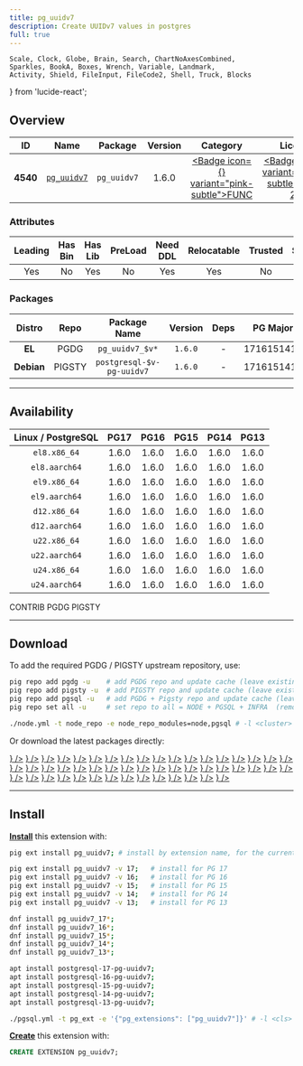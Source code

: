 ```yaml
---
title: pg_uuidv7
description: Create UUIDv7 values in postgres
full: true
---
```


    Scale, Clock, Globe, Brain, Search, ChartNoAxesCombined,
    Sparkles, BookA, Boxes, Wrench, Variable, Landmark,
    Activity, Shield, FileInput, FileCode2, Shell, Truck, Blocks
} from 'lucide-react';

## Overview

| <TooltipIconButton tooltip="Extension unique identifier" side="top">ID</TooltipIconButton> | <TooltipIconButton tooltip="Extension name" side="top">Name</TooltipIconButton> | <TooltipIconButton tooltip="Package name for installation" side="top">Package</TooltipIconButton> | <TooltipIconButton tooltip="Latest available extension version" side="top">Version</TooltipIconButton> | <TooltipIconButton tooltip="Extension category" side="top">Category</TooltipIconButton> | <TooltipIconButton tooltip="Open source license" side="top">License</TooltipIconButton> | <TooltipIconButton tooltip="Programming language" side="top">Lang</TooltipIconButton> |
|:--------:|:--------:|:----------:|:--------------:|:---------------------------------------:|:------------------------------------------------------:|:----:|
| **4540** | [`pg_uuidv7`](https://github.com/fboulnois/pg_uuidv7) | `pg_uuidv7` | 1.6.0 | <a href="/ext/func" className="no-underline"><Badge icon={<Variable />} variant="pink-subtle">FUNC</Badge></a> | <a href="/ext/list/license#mpl-20" className="no-underline"><Badge icon={<Scale />} variant="green-subtle">MPL-2.0</Badge></a> | <a href="/ext/list/lang#c"><Badge icon={<FileCode2 />} variant="blue-subtle">C</Badge></a> |

### Attributes

| <TooltipIconButton tooltip="The Primary Leading extension in the Package" side="top">Leading</TooltipIconButton> | <TooltipIconButton tooltip="Contains binary utils" side="top">Has Bin</TooltipIconButton> | <TooltipIconButton tooltip="Contains .so shared library files" side="top">Has Lib</TooltipIconButton> | <TooltipIconButton tooltip="Requires preloading via shared_preload_libraries" side="top">PreLoad</TooltipIconButton> | <TooltipIconButton tooltip="Requires CREATE EXTENSION DDL command" side="top">Need DDL</TooltipIconButton> | <TooltipIconButton tooltip="Can be installed in any schema" side="top">Relocatable</TooltipIconButton> | <TooltipIconButton tooltip="Can be created by non-superuser" side="top">Trusted</TooltipIconButton> | <TooltipIconButton tooltip="Schemas used by this extension" side="top">Schemas</TooltipIconButton> |
|:-------:|:-------:|:-------:|:-------:|:--------:|:-----------:|:-------:|:-------:|
| Yes | No | Yes | No | Yes | Yes | No | - |

### Packages

| <TooltipIconButton tooltip="Linux distribution family, EL or Debian" side="top">Distro</TooltipIconButton> | <TooltipIconButton tooltip="Package repository" side="top">Repo</TooltipIconButton> | <TooltipIconButton tooltip="The RPM/DEB Package Name Pattern (replace $v with real pg major)" side="top">Package Name</TooltipIconButton> | <TooltipIconButton tooltip="Latest package version" side="top">Version</TooltipIconButton> | <TooltipIconButton tooltip="RPM/DEB Package dependencies" side="top">Deps</TooltipIconButton> | <TooltipIconButton tooltip="Available in these PostgreSQL Major Versions" side="top">PG Major</TooltipIconButton> |
|:----------:|:--------:|:------------------------:|:-----------:|:------------:|:------------------:|
|   **EL**   | <Badge variant="blue-subtle"><span className="font-bold">PGDG</span></Badge> | `pg_uuidv7_$v*` | `1.6.0` | - | <Badge variant="green-subtle">17</Badge><Badge variant="green-subtle">16</Badge><Badge variant="green-subtle">15</Badge><Badge variant="green-subtle">14</Badge><Badge variant="green-subtle">13</Badge> |
| **Debian** | <Badge variant="amber-subtle"><span className="font-bold">PIGSTY</span></Badge> | `postgresql-$v-pg-uuidv7` | `1.6.0` | - | <Badge variant="green-subtle">17</Badge><Badge variant="green-subtle">16</Badge><Badge variant="green-subtle">15</Badge><Badge variant="green-subtle">14</Badge><Badge variant="green-subtle">13</Badge> |



------

## Availability

| <TooltipIconButton tooltip="Linux Distro Arch / PostgreSQL Major Version" side="top">Linux / PostgreSQL </TooltipIconButton> | **PG17** | **PG16** | **PG15** | **PG14** | **PG13** |
|:-----:|:-----:|:-----:|:-----:|:-----:|:-----:|
| `el8.x86_64` | <Badge variant="blue-subtle">1.6.0</Badge> | <Badge variant="blue-subtle">1.6.0</Badge> | <Badge variant="blue-subtle">1.6.0</Badge> | <Badge variant="blue-subtle">1.6.0</Badge> | <Badge variant="blue-subtle">1.6.0</Badge> |
| `el8.aarch64` | <Badge variant="blue-subtle">1.6.0</Badge> | <Badge variant="blue-subtle">1.6.0</Badge> | <Badge variant="blue-subtle">1.6.0</Badge> | <Badge variant="blue-subtle">1.6.0</Badge> | <Badge variant="blue-subtle">1.6.0</Badge> |
| `el9.x86_64` | <Badge variant="blue-subtle">1.6.0</Badge> | <Badge variant="blue-subtle">1.6.0</Badge> | <Badge variant="blue-subtle">1.6.0</Badge> | <Badge variant="blue-subtle">1.6.0</Badge> | <Badge variant="blue-subtle">1.6.0</Badge> |
| `el9.aarch64` | <Badge variant="blue-subtle">1.6.0</Badge> | <Badge variant="blue-subtle">1.6.0</Badge> | <Badge variant="blue-subtle">1.6.0</Badge> | <Badge variant="blue-subtle">1.6.0</Badge> | <Badge variant="blue-subtle">1.6.0</Badge> |
| `d12.x86_64` | <Badge variant="amber-subtle">1.6.0</Badge> | <Badge variant="amber-subtle">1.6.0</Badge> | <Badge variant="amber-subtle">1.6.0</Badge> | <Badge variant="amber-subtle">1.6.0</Badge> | <Badge variant="amber-subtle">1.6.0</Badge> |
| `d12.aarch64` | <Badge variant="amber-subtle">1.6.0</Badge> | <Badge variant="amber-subtle">1.6.0</Badge> | <Badge variant="amber-subtle">1.6.0</Badge> | <Badge variant="amber-subtle">1.6.0</Badge> | <Badge variant="amber-subtle">1.6.0</Badge> |
| `u22.x86_64` | <Badge variant="amber-subtle">1.6.0</Badge> | <Badge variant="amber-subtle">1.6.0</Badge> | <Badge variant="amber-subtle">1.6.0</Badge> | <Badge variant="amber-subtle">1.6.0</Badge> | <Badge variant="amber-subtle">1.6.0</Badge> |
| `u22.aarch64` | <Badge variant="amber-subtle">1.6.0</Badge> | <Badge variant="amber-subtle">1.6.0</Badge> | <Badge variant="amber-subtle">1.6.0</Badge> | <Badge variant="amber-subtle">1.6.0</Badge> | <Badge variant="amber-subtle">1.6.0</Badge> |
| `u24.x86_64` | <Badge variant="amber-subtle">1.6.0</Badge> | <Badge variant="amber-subtle">1.6.0</Badge> | <Badge variant="amber-subtle">1.6.0</Badge> | <Badge variant="amber-subtle">1.6.0</Badge> | <Badge variant="amber-subtle">1.6.0</Badge> |
| `u24.aarch64` | <Badge variant="amber-subtle">1.6.0</Badge> | <Badge variant="amber-subtle">1.6.0</Badge> | <Badge variant="amber-subtle">1.6.0</Badge> | <Badge variant="amber-subtle">1.6.0</Badge> | <Badge variant="amber-subtle">1.6.0</Badge> |

<Badge variant="green-subtle"><span className="font-black">CONTRIB</span></Badge> <Badge variant="blue-subtle"><span className="font-black">PGDG</span></Badge> <Badge variant="amber-subtle"><span className="font-black">PIGSTY</span></Badge>

------

## Download

To add the required PGDG / PIGSTY upstream repository, use:

```bash tab="pig"
pig repo add pgdg -u    # add PGDG repo and update cache (leave existing repos)
pig repo add pigsty -u  # add PIGSTY repo and update cache (leave existing repos)
pig repo add pgsql -u   # add PGDG + Pigsty repo and update cache (leave existing repos)
pig repo set all -u     # set repo to all = NODE + PGSQL + INFRA  (remove existing repos)
```
```bash tab="pigsty"
./node.yml -t node_repo -e node_repo_modules=node,pgsql # -l <cluster>
```

Or download the latest packages directly:

<Files>
    <Folder name="el8.x86_64">
        <a href="https://download.postgresql.org/pub/repos/yum/17/redhat/rhel-8-x86_64/pg_uuidv7_17-1.6.0-1PGDG.rhel8.x86_64.rpm"><File name="pg_uuidv7_17-1.6.0-1PGDG.rhel8.x86_64.rpm" icon={<Package className="text-emerald-500" />} /></a>
        <a href="https://download.postgresql.org/pub/repos/yum/16/redhat/rhel-8-x86_64/pg_uuidv7_16-1.6.0-1PGDG.rhel8.x86_64.rpm"><File name="pg_uuidv7_16-1.6.0-1PGDG.rhel8.x86_64.rpm" icon={<Package className="text-emerald-500" />} /></a>
        <a href="https://download.postgresql.org/pub/repos/yum/15/redhat/rhel-8-x86_64/pg_uuidv7_15-1.6.0-1PGDG.rhel8.x86_64.rpm"><File name="pg_uuidv7_15-1.6.0-1PGDG.rhel8.x86_64.rpm" icon={<Package className="text-emerald-500" />} /></a>
        <a href="https://download.postgresql.org/pub/repos/yum/14/redhat/rhel-8-x86_64/pg_uuidv7_14-1.6.0-1PGDG.rhel8.x86_64.rpm"><File name="pg_uuidv7_14-1.6.0-1PGDG.rhel8.x86_64.rpm" icon={<Package className="text-emerald-500" />} /></a>
        <a href="https://download.postgresql.org/pub/repos/yum/13/redhat/rhel-8-x86_64/pg_uuidv7_13-1.6.0-1PGDG.rhel8.x86_64.rpm"><File name="pg_uuidv7_13-1.6.0-1PGDG.rhel8.x86_64.rpm" icon={<Package className="text-emerald-500" />} /></a>
    </Folder>
    <Folder name="el8.aarch64">
        <a href="https://download.postgresql.org/pub/repos/yum/17/redhat/rhel-8-aarch64/pg_uuidv7_17-1.6.0-1PGDG.rhel8.aarch64.rpm"><File name="pg_uuidv7_17-1.6.0-1PGDG.rhel8.aarch64.rpm" icon={<Package className="text-orange-500" />} /></a>
        <a href="https://download.postgresql.org/pub/repos/yum/16/redhat/rhel-8-aarch64/pg_uuidv7_16-1.6.0-1PGDG.rhel8.aarch64.rpm"><File name="pg_uuidv7_16-1.6.0-1PGDG.rhel8.aarch64.rpm" icon={<Package className="text-orange-500" />} /></a>
        <a href="https://download.postgresql.org/pub/repos/yum/15/redhat/rhel-8-aarch64/pg_uuidv7_15-1.6.0-1PGDG.rhel8.aarch64.rpm"><File name="pg_uuidv7_15-1.6.0-1PGDG.rhel8.aarch64.rpm" icon={<Package className="text-orange-500" />} /></a>
        <a href="https://download.postgresql.org/pub/repos/yum/14/redhat/rhel-8-aarch64/pg_uuidv7_14-1.6.0-1PGDG.rhel8.aarch64.rpm"><File name="pg_uuidv7_14-1.6.0-1PGDG.rhel8.aarch64.rpm" icon={<Package className="text-orange-500" />} /></a>
        <a href="https://download.postgresql.org/pub/repos/yum/13/redhat/rhel-8-aarch64/pg_uuidv7_13-1.6.0-1PGDG.rhel8.aarch64.rpm"><File name="pg_uuidv7_13-1.6.0-1PGDG.rhel8.aarch64.rpm" icon={<Package className="text-orange-500" />} /></a>
    </Folder>
    <Folder name="el9.x86_64">
        <a href="https://download.postgresql.org/pub/repos/yum/17/redhat/rhel-9-x86_64/pg_uuidv7_17-1.6.0-1PGDG.rhel9.x86_64.rpm"><File name="pg_uuidv7_17-1.6.0-1PGDG.rhel9.x86_64.rpm" icon={<Package className="text-emerald-500" />} /></a>
        <a href="https://download.postgresql.org/pub/repos/yum/16/redhat/rhel-9-x86_64/pg_uuidv7_16-1.6.0-1PGDG.rhel9.x86_64.rpm"><File name="pg_uuidv7_16-1.6.0-1PGDG.rhel9.x86_64.rpm" icon={<Package className="text-emerald-500" />} /></a>
        <a href="https://download.postgresql.org/pub/repos/yum/15/redhat/rhel-9-x86_64/pg_uuidv7_15-1.6.0-1PGDG.rhel9.x86_64.rpm"><File name="pg_uuidv7_15-1.6.0-1PGDG.rhel9.x86_64.rpm" icon={<Package className="text-emerald-500" />} /></a>
        <a href="https://download.postgresql.org/pub/repos/yum/14/redhat/rhel-9-x86_64/pg_uuidv7_14-1.6.0-1PGDG.rhel9.x86_64.rpm"><File name="pg_uuidv7_14-1.6.0-1PGDG.rhel9.x86_64.rpm" icon={<Package className="text-emerald-500" />} /></a>
        <a href="https://download.postgresql.org/pub/repos/yum/13/redhat/rhel-9-x86_64/pg_uuidv7_13-1.6.0-1PGDG.rhel9.x86_64.rpm"><File name="pg_uuidv7_13-1.6.0-1PGDG.rhel9.x86_64.rpm" icon={<Package className="text-emerald-500" />} /></a>
    </Folder>
    <Folder name="el9.aarch64">
        <a href="https://download.postgresql.org/pub/repos/yum/17/redhat/rhel-9-aarch64/pg_uuidv7_17-1.6.0-1PGDG.rhel9.aarch64.rpm"><File name="pg_uuidv7_17-1.6.0-1PGDG.rhel9.aarch64.rpm" icon={<Package className="text-orange-500" />} /></a>
        <a href="https://download.postgresql.org/pub/repos/yum/16/redhat/rhel-9-aarch64/pg_uuidv7_16-1.6.0-1PGDG.rhel9.aarch64.rpm"><File name="pg_uuidv7_16-1.6.0-1PGDG.rhel9.aarch64.rpm" icon={<Package className="text-orange-500" />} /></a>
        <a href="https://download.postgresql.org/pub/repos/yum/15/redhat/rhel-9-aarch64/pg_uuidv7_15-1.6.0-1PGDG.rhel9.aarch64.rpm"><File name="pg_uuidv7_15-1.6.0-1PGDG.rhel9.aarch64.rpm" icon={<Package className="text-orange-500" />} /></a>
        <a href="https://download.postgresql.org/pub/repos/yum/14/redhat/rhel-9-aarch64/pg_uuidv7_14-1.6.0-1PGDG.rhel9.aarch64.rpm"><File name="pg_uuidv7_14-1.6.0-1PGDG.rhel9.aarch64.rpm" icon={<Package className="text-orange-500" />} /></a>
        <a href="https://download.postgresql.org/pub/repos/yum/13/redhat/rhel-9-aarch64/pg_uuidv7_13-1.6.0-1PGDG.rhel9.aarch64.rpm"><File name="pg_uuidv7_13-1.6.0-1PGDG.rhel9.aarch64.rpm" icon={<Package className="text-orange-500" />} /></a>
    </Folder>
    <Folder name="d12.x86_64">
        <a href="https://repo.pigsty.io/apt/pgsql/bookworm/pool/main/p/pg-uuidv7/postgresql-17-pg-uuidv7_1.6.0-1PIGSTY~bookworm_amd64.deb"><File name="postgresql-17-pg-uuidv7_1.6.0-1PIGSTY~bookworm_amd64.deb" icon={<Box className="text-emerald-500" />} /></a>
        <a href="https://repo.pigsty.io/apt/pgsql/bookworm/pool/main/p/pg-uuidv7/postgresql-16-pg-uuidv7_1.6.0-1PIGSTY~bookworm_amd64.deb"><File name="postgresql-16-pg-uuidv7_1.6.0-1PIGSTY~bookworm_amd64.deb" icon={<Box className="text-emerald-500" />} /></a>
        <a href="https://repo.pigsty.io/apt/pgsql/bookworm/pool/main/p/pg-uuidv7/postgresql-15-pg-uuidv7_1.6.0-1PIGSTY~bookworm_amd64.deb"><File name="postgresql-15-pg-uuidv7_1.6.0-1PIGSTY~bookworm_amd64.deb" icon={<Box className="text-emerald-500" />} /></a>
        <a href="https://repo.pigsty.io/apt/pgsql/bookworm/pool/main/p/pg-uuidv7/postgresql-14-pg-uuidv7_1.6.0-1PIGSTY~bookworm_amd64.deb"><File name="postgresql-14-pg-uuidv7_1.6.0-1PIGSTY~bookworm_amd64.deb" icon={<Box className="text-emerald-500" />} /></a>
        <a href="https://repo.pigsty.io/apt/pgsql/bookworm/pool/main/p/pg-uuidv7/postgresql-13-pg-uuidv7_1.6.0-1PIGSTY~bookworm_amd64.deb"><File name="postgresql-13-pg-uuidv7_1.6.0-1PIGSTY~bookworm_amd64.deb" icon={<Box className="text-emerald-500" />} /></a>
    </Folder>
    <Folder name="d12.aarch64">
        <a href="https://repo.pigsty.io/apt/pgsql/bookworm/pool/main/p/pg-uuidv7/postgresql-17-pg-uuidv7_1.6.0-1PIGSTY~bookworm_arm64.deb"><File name="postgresql-17-pg-uuidv7_1.6.0-1PIGSTY~bookworm_arm64.deb" icon={<Box className="text-orange-500" />} /></a>
        <a href="https://repo.pigsty.io/apt/pgsql/bookworm/pool/main/p/pg-uuidv7/postgresql-16-pg-uuidv7_1.6.0-1PIGSTY~bookworm_arm64.deb"><File name="postgresql-16-pg-uuidv7_1.6.0-1PIGSTY~bookworm_arm64.deb" icon={<Box className="text-orange-500" />} /></a>
        <a href="https://repo.pigsty.io/apt/pgsql/bookworm/pool/main/p/pg-uuidv7/postgresql-15-pg-uuidv7_1.6.0-1PIGSTY~bookworm_arm64.deb"><File name="postgresql-15-pg-uuidv7_1.6.0-1PIGSTY~bookworm_arm64.deb" icon={<Box className="text-orange-500" />} /></a>
        <a href="https://repo.pigsty.io/apt/pgsql/bookworm/pool/main/p/pg-uuidv7/postgresql-14-pg-uuidv7_1.6.0-1PIGSTY~bookworm_arm64.deb"><File name="postgresql-14-pg-uuidv7_1.6.0-1PIGSTY~bookworm_arm64.deb" icon={<Box className="text-orange-500" />} /></a>
        <a href="https://repo.pigsty.io/apt/pgsql/bookworm/pool/main/p/pg-uuidv7/postgresql-13-pg-uuidv7_1.6.0-1PIGSTY~bookworm_arm64.deb"><File name="postgresql-13-pg-uuidv7_1.6.0-1PIGSTY~bookworm_arm64.deb" icon={<Box className="text-orange-500" />} /></a>
    </Folder>
    <Folder name="u22.x86_64">
        <a href="https://repo.pigsty.io/apt/pgsql/jammy/pool/main/p/pg-uuidv7/postgresql-17-pg-uuidv7_1.6.0-1PIGSTY~jammy_amd64.deb"><File name="postgresql-17-pg-uuidv7_1.6.0-1PIGSTY~jammy_amd64.deb" icon={<Box className="text-emerald-500" />} /></a>
        <a href="https://repo.pigsty.io/apt/pgsql/jammy/pool/main/p/pg-uuidv7/postgresql-16-pg-uuidv7_1.6.0-1PIGSTY~jammy_amd64.deb"><File name="postgresql-16-pg-uuidv7_1.6.0-1PIGSTY~jammy_amd64.deb" icon={<Box className="text-emerald-500" />} /></a>
        <a href="https://repo.pigsty.io/apt/pgsql/jammy/pool/main/p/pg-uuidv7/postgresql-15-pg-uuidv7_1.6.0-1PIGSTY~jammy_amd64.deb"><File name="postgresql-15-pg-uuidv7_1.6.0-1PIGSTY~jammy_amd64.deb" icon={<Box className="text-emerald-500" />} /></a>
        <a href="https://repo.pigsty.io/apt/pgsql/jammy/pool/main/p/pg-uuidv7/postgresql-14-pg-uuidv7_1.6.0-1PIGSTY~jammy_amd64.deb"><File name="postgresql-14-pg-uuidv7_1.6.0-1PIGSTY~jammy_amd64.deb" icon={<Box className="text-emerald-500" />} /></a>
        <a href="https://repo.pigsty.io/apt/pgsql/jammy/pool/main/p/pg-uuidv7/postgresql-13-pg-uuidv7_1.6.0-1PIGSTY~jammy_amd64.deb"><File name="postgresql-13-pg-uuidv7_1.6.0-1PIGSTY~jammy_amd64.deb" icon={<Box className="text-emerald-500" />} /></a>
    </Folder>
    <Folder name="u22.aarch64">
        <a href="https://repo.pigsty.io/apt/pgsql/jammy/pool/main/p/pg-uuidv7/postgresql-17-pg-uuidv7_1.6.0-1PIGSTY~jammy_arm64.deb"><File name="postgresql-17-pg-uuidv7_1.6.0-1PIGSTY~jammy_arm64.deb" icon={<Box className="text-orange-500" />} /></a>
        <a href="https://repo.pigsty.io/apt/pgsql/jammy/pool/main/p/pg-uuidv7/postgresql-16-pg-uuidv7_1.6.0-1PIGSTY~jammy_arm64.deb"><File name="postgresql-16-pg-uuidv7_1.6.0-1PIGSTY~jammy_arm64.deb" icon={<Box className="text-orange-500" />} /></a>
        <a href="https://repo.pigsty.io/apt/pgsql/jammy/pool/main/p/pg-uuidv7/postgresql-15-pg-uuidv7_1.6.0-1PIGSTY~jammy_arm64.deb"><File name="postgresql-15-pg-uuidv7_1.6.0-1PIGSTY~jammy_arm64.deb" icon={<Box className="text-orange-500" />} /></a>
        <a href="https://repo.pigsty.io/apt/pgsql/jammy/pool/main/p/pg-uuidv7/postgresql-14-pg-uuidv7_1.6.0-1PIGSTY~jammy_arm64.deb"><File name="postgresql-14-pg-uuidv7_1.6.0-1PIGSTY~jammy_arm64.deb" icon={<Box className="text-orange-500" />} /></a>
        <a href="https://repo.pigsty.io/apt/pgsql/jammy/pool/main/p/pg-uuidv7/postgresql-13-pg-uuidv7_1.6.0-1PIGSTY~jammy_arm64.deb"><File name="postgresql-13-pg-uuidv7_1.6.0-1PIGSTY~jammy_arm64.deb" icon={<Box className="text-orange-500" />} /></a>
    </Folder>
    <Folder name="u24.x86_64">
        <a href="https://repo.pigsty.io/apt/pgsql/noble/pool/main/p/pg-uuidv7/postgresql-17-pg-uuidv7_1.6.0-1PIGSTY~noble_amd64.deb"><File name="postgresql-17-pg-uuidv7_1.6.0-1PIGSTY~noble_amd64.deb" icon={<Box className="text-emerald-500" />} /></a>
        <a href="https://repo.pigsty.io/apt/pgsql/noble/pool/main/p/pg-uuidv7/postgresql-16-pg-uuidv7_1.6.0-1PIGSTY~noble_amd64.deb"><File name="postgresql-16-pg-uuidv7_1.6.0-1PIGSTY~noble_amd64.deb" icon={<Box className="text-emerald-500" />} /></a>
        <a href="https://repo.pigsty.io/apt/pgsql/noble/pool/main/p/pg-uuidv7/postgresql-15-pg-uuidv7_1.6.0-1PIGSTY~noble_amd64.deb"><File name="postgresql-15-pg-uuidv7_1.6.0-1PIGSTY~noble_amd64.deb" icon={<Box className="text-emerald-500" />} /></a>
        <a href="https://repo.pigsty.io/apt/pgsql/noble/pool/main/p/pg-uuidv7/postgresql-14-pg-uuidv7_1.6.0-1PIGSTY~noble_amd64.deb"><File name="postgresql-14-pg-uuidv7_1.6.0-1PIGSTY~noble_amd64.deb" icon={<Box className="text-emerald-500" />} /></a>
        <a href="https://repo.pigsty.io/apt/pgsql/noble/pool/main/p/pg-uuidv7/postgresql-13-pg-uuidv7_1.6.0-1PIGSTY~noble_amd64.deb"><File name="postgresql-13-pg-uuidv7_1.6.0-1PIGSTY~noble_amd64.deb" icon={<Box className="text-emerald-500" />} /></a>
    </Folder>
    <Folder name="u24.aarch64">
        <a href="https://repo.pigsty.io/apt/pgsql/noble/pool/main/p/pg-uuidv7/postgresql-17-pg-uuidv7_1.6.0-1PIGSTY~noble_arm64.deb"><File name="postgresql-17-pg-uuidv7_1.6.0-1PIGSTY~noble_arm64.deb" icon={<Box className="text-orange-500" />} /></a>
        <a href="https://repo.pigsty.io/apt/pgsql/noble/pool/main/p/pg-uuidv7/postgresql-16-pg-uuidv7_1.6.0-1PIGSTY~noble_arm64.deb"><File name="postgresql-16-pg-uuidv7_1.6.0-1PIGSTY~noble_arm64.deb" icon={<Box className="text-orange-500" />} /></a>
        <a href="https://repo.pigsty.io/apt/pgsql/noble/pool/main/p/pg-uuidv7/postgresql-15-pg-uuidv7_1.6.0-1PIGSTY~noble_arm64.deb"><File name="postgresql-15-pg-uuidv7_1.6.0-1PIGSTY~noble_arm64.deb" icon={<Box className="text-orange-500" />} /></a>
        <a href="https://repo.pigsty.io/apt/pgsql/noble/pool/main/p/pg-uuidv7/postgresql-14-pg-uuidv7_1.6.0-1PIGSTY~noble_arm64.deb"><File name="postgresql-14-pg-uuidv7_1.6.0-1PIGSTY~noble_arm64.deb" icon={<Box className="text-orange-500" />} /></a>
        <a href="https://repo.pigsty.io/apt/pgsql/noble/pool/main/p/pg-uuidv7/postgresql-13-pg-uuidv7_1.6.0-1PIGSTY~noble_arm64.deb"><File name="postgresql-13-pg-uuidv7_1.6.0-1PIGSTY~noble_arm64.deb" icon={<Box className="text-orange-500" />} /></a>
    </Folder>
</Files>

------

## Install

[**Install**](/docs/pgsql/ext/install) this extension with:

```bash tab="pig"
pig ext install pg_uuidv7; # install by extension name, for the current active PG version

pig ext install pg_uuidv7 -v 17;   # install for PG 17
pig ext install pg_uuidv7 -v 16;   # install for PG 16
pig ext install pg_uuidv7 -v 15;   # install for PG 15
pig ext install pg_uuidv7 -v 14;   # install for PG 14
pig ext install pg_uuidv7 -v 13;   # install for PG 13
```
```bash tab="yum" 
dnf install pg_uuidv7_17*;
dnf install pg_uuidv7_16*;
dnf install pg_uuidv7_15*;
dnf install pg_uuidv7_14*;
dnf install pg_uuidv7_13*;
```
```bash tab="apt" 
apt install postgresql-17-pg-uuidv7;
apt install postgresql-16-pg-uuidv7;
apt install postgresql-15-pg-uuidv7;
apt install postgresql-14-pg-uuidv7;
apt install postgresql-13-pg-uuidv7;
```
```bash tab="ansible"
./pgsql.yml -t pg_ext -e '{"pg_extensions": ["pg_uuidv7"]}' # -l <cls>
```

[**Create**](/docs/pgsql/ext/create) this extension with:

```sql
CREATE EXTENSION pg_uuidv7;
```


